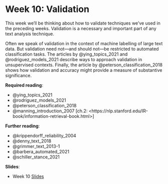 # Week 10: Validation

This week we'll be thinking about how to validate techniques we've used in the preceding weeks. Validation is a necessary and important part of any text analysis technique.

Often we speak of validation in the context of machine labelling of large text data. But validation need not---and should not---be restricted to automated classification tasks. The articles by @ying_topics_2021 and @rodriguez_models_2021 describe ways to approach validation in unsupervised contexts. Finally, the article by @peterson_classification_2018 shows how validation and accuracy might provide a measure of substantive significance.

**Required reading**:

-   @ying_topics_2021
-   @rodriguez_models_2021
-   @peterson_classification_2018
-   @manning_introduction_2007 [ch.2: <https://nlp.stanford.edu/IR-book/information-retrieval-book.html>]

**Further reading**:

-   @krippendorff_reliability_2004
-   @denny_text_2018
-   @grimmer_text_2013-1
-   @barbera_automated_2021
-   @schiller_stance_2021

**Slides**:

-   Week 10 [Slides](https://docs.google.com/presentation/d/1Ib3_7MxS1WKs9Th3hiQ4HmvOsrCBpgAf3EcCWDC5GDc/edit?usp=sharing)
